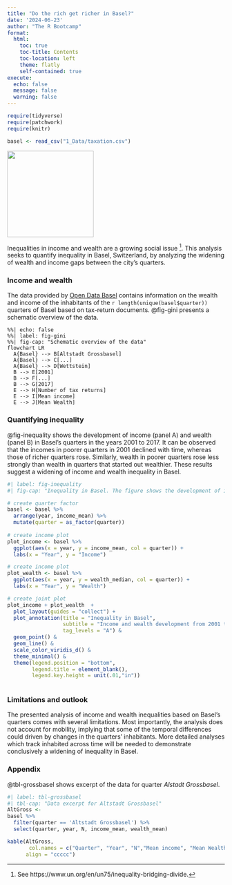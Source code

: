 ```yaml
---
title: "Do the rich get richer in Basel?"
date: '2024-06-23'
author: "The R Bootcamp"
format: 
  html: 
    toc: true
    toc-title: Contents
    toc-location: left
    theme: flatly
    self-contained: true
execute: 
  echo: false
  message: false
  warning: false
---
```


```r
require(tidyverse)
require(patchwork)
require(knitr)

basel <- read_csv("1_Data/taxation.csv")
```

::: {.column-margin}
![](https://avatars.githubusercontent.com/u/46960540?s=800&v=4){width="200"}
:::

Inequalities in income and wealth are a growing social issue ^[See https://www.un.org/en/un75/inequality-bridging-divide.]. This analysis seeks to quantify inequality in Basel, Switzerland, by analyzing the widening of wealth and income gaps between the city's quarters.   

### Income and wealth

The data provided by [Open Data Basel](https://www.opendata.bs.ch/) contains information on the wealth and income of the inhabitants of the `r length(unique(basel$quarter))` quarters of Basel based on tax-return documents. @fig-gini presents a schematic overview of the data. 

```mermaid
%%| echo: false
%%| label: fig-gini
%%| fig-cap: "Schematic overview of the data"
flowchart LR
  A{Basel} --> B[Altstadt Grossbasel]
  A{Basel} --> C[...]
  A{Basel} --> D[Wettstein]
  B --> E[2001]
  B --> F[...]
  B --> G[2017]
  E --> H[Number of tax returns]
  E --> I[Mean income]
  E --> J[Mean Wealth]
```

### Quantifying inequality

@fig-inequality shows the development of income (panel A) and wealth (panel B) in Basel's quarters in the years 2001 to 2017. It can be observed that the incomes in poorer quarters in 2001 declined with time, whereas those of richer quarters rose. Similarly, wealth in poorer quarters rose less strongly than wealth in quarters that started out wealthier. These results suggest a widening of income and wealth inequality in Basel.    

```r
#| label: fig-inequality
#| fig-cap: "Inequality in Basel. The figure shows the development of income and walth from 2001 to 2017, revealing a declining development for poorer quarters (darker shades) and an inclining development for richer quarters (lighter colors). The data was kindly provided by Open Data Basel-Stadt"

# create quarter factor
basel <- basel %>%
  arrange(year, income_mean) %>% 
  mutate(quarter = as_factor(quarter)) 
  
# create income plot
plot_income <- basel %>% 
  ggplot(aes(x = year, y = income_mean, col = quarter)) +
  labs(x = "Year", y = "Income")

# create income plot
plot_wealth <- basel %>%
  ggplot(aes(x = year, y = wealth_median, col = quarter)) +
  labs(x = "Year", y = "Wealth")

# create joint plot
plot_income + plot_wealth  + 
  plot_layout(guides = "collect") +
  plot_annotation(title = "Inequality in Basel",
                  subtitle = "Income and wealth development from 2001 to 2017",
                  tag_levels = "A") & 
  geom_point() & 
  geom_line() &
  scale_color_viridis_d() &
  theme_minimal() &
  theme(legend.position = "bottom",
        legend.title = element_blank(),
        legend.key.height = unit(.01,"in"))
  
```

### Limitations and outlook

The presented analysis of income and wealth inequalities based on Basel's quarters comes with several limitations. Most importantly, the analysis does not account for mobility, implying that some of the temporal differences could driven by changes in the quarters' inhabitants. More detailed analyses which track inhabited across time will be needed to  demonstrate conclusively a widening of inequality in Basel. 

### Appendix

@tbl-grossbasel shows excerpt of the data for quarter *Alstadt Grossbasel*.

```r
#| label: tbl-grossbasel
#| tbl-cap: "Data excerpt for Altstadt Grossbasel"
AltGross <- 
basel %>%
  filter(quarter == 'Altstadt Grossbasel') %>%
  select(quarter, year, N, income_mean, wealth_mean)

kable(AltGross,
       col.names = c("Quarter", "Year", "N","Mean income", "Mean Wealth"),
      align = "ccccc")
```


